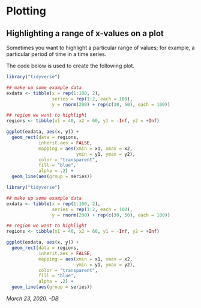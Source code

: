 # Plotting

## Highlighting a range of x-values on a plot

Sometimes you want to highlight a particular range of values; for example, a particular period of time in a time series.

The code below is used to create the following plot.

```r
library("tidyverse")

## make up some example data
exdata <- tibble(x = rep(1:100, 2),
                 series = rep(1:2, each = 100),
                 y = rnorm(200) + rep(c(30, 50), each = 100))

## region we want to highlight
regions <- tibble(x1 = 40, x2 = 60, y1 = -Inf, y2 = +Inf)

ggplot(exdata, aes(x, y)) +
  geom_rect(data = regions,
            inherit.aes = FALSE,
            mapping = aes(xmin = x1, xmax = x2,
                          ymin = y1, ymax = y2),
            color = "transparent",
            fill = "blue",
            alpha = .2) +
  geom_line(aes(group = series))
```

```r
library("tidyverse")

## make up some example data
exdata <- tibble(x = rep(1:100, 2),
                 series = rep(1:2, each = 100),
                 y = rnorm(200) + rep(c(30, 50), each = 100))

## region we want to highlight
regions <- tibble(x1 = 40, x2 = 60, y1 = -Inf, y2 = +Inf)

ggplot(exdata, aes(x, y)) +
  geom_rect(data = regions,
            inherit.aes = FALSE,
            mapping = aes(xmin = x1, xmax = x2,
                          ymin = y1, ymax = y2),
            color = "transparent",
            fill = "blue",
            alpha = .2) +
  geom_line(aes(group = series))
```

*March 23, 2020. -DB*
